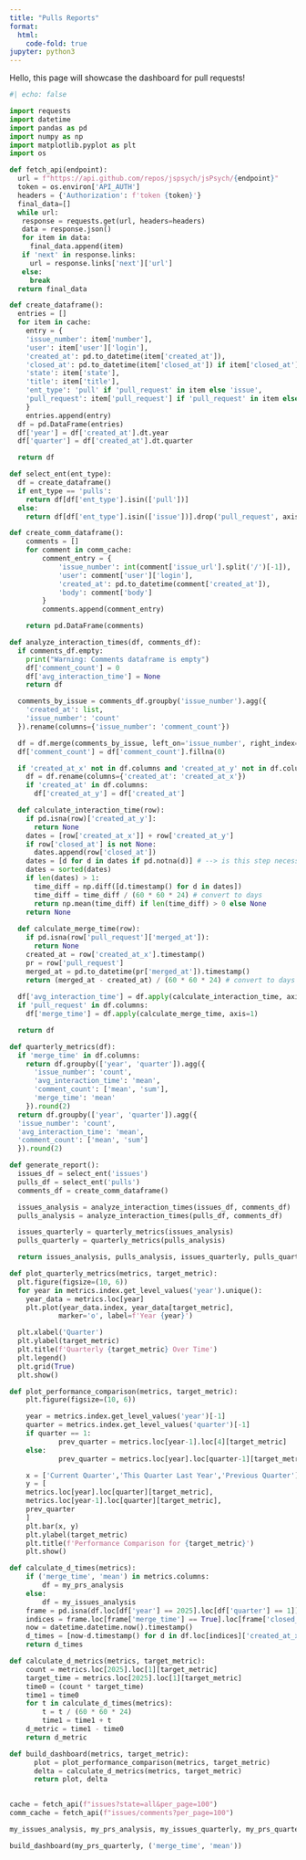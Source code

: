 ```yaml
---
title: "Pulls Reports"
format:
  html:
    code-fold: true
jupyter: python3
---
```


Hello, this page will showcase the dashboard for pull requests!
```python
#| echo: false

import requests
import datetime
import pandas as pd
import numpy as np
import matplotlib.pyplot as plt
import os

def fetch_api(endpoint):
  url = f"https://api.github.com/repos/jspsych/jsPsych/{endpoint}"
  token = os.environ['API_AUTH']
  headers = {'Authorization': f'token {token}'}
  final_data=[]
  while url:
   response = requests.get(url, headers=headers)
   data = response.json()
   for item in data:
     final_data.append(item)
   if 'next' in response.links:
     url = response.links['next']['url']
   else:
     break
  return final_data

def create_dataframe():
  entries = []
  for item in cache:
    entry = {
    'issue_number': item['number'],
    'user': item['user']['login'],
    'created_at': pd.to_datetime(item['created_at']),
    'closed_at': pd.to_datetime(item['closed_at']) if item['closed_at'] else None,
    'state': item['state'],
    'title': item['title'],
    'ent_type': 'pull' if 'pull_request' in item else 'issue',
    'pull_request': item['pull_request'] if 'pull_request' in item else None
    }
    entries.append(entry)
  df = pd.DataFrame(entries)
  df['year'] = df['created_at'].dt.year
  df['quarter'] = df['created_at'].dt.quarter

  return df

def select_ent(ent_type):
  df = create_dataframe()
  if ent_type == 'pulls':
    return df[df['ent_type'].isin(['pull'])]
  else:
    return df[df['ent_type'].isin(['issue'])].drop('pull_request', axis=1)

def create_comm_dataframe():
    comments = []
    for comment in comm_cache:
        comment_entry = {
            'issue_number': int(comment['issue_url'].split('/')[-1]),
            'user': comment['user']['login'],
            'created_at': pd.to_datetime(comment['created_at']),
            'body': comment['body']
        }
        comments.append(comment_entry)

    return pd.DataFrame(comments)

def analyze_interaction_times(df, comments_df):
  if comments_df.empty:
    print("Warning: Comments dataframe is empty")
    df['comment_count'] = 0
    df['avg_interaction_time'] = None
    return df

  comments_by_issue = comments_df.groupby('issue_number').agg({
    'created_at': list,
    'issue_number': 'count'
  }).rename(columns={'issue_number': 'comment_count'})

  df = df.merge(comments_by_issue, left_on='issue_number', right_index=True, how='left')
  df['comment_count'] = df['comment_count'].fillna(0)

  if 'created_at_x' not in df.columns and 'created_at_y' not in df.columns:
    df = df.rename(columns={'created_at': 'created_at_x'})
    if 'created_at' in df.columns:
      df['created_at_y'] = df['created_at']

  def calculate_interaction_time(row):
    if pd.isna(row)['created_at_y']:
      return None
    dates = [row['created_at_x']] + row['created_at_y']
    if row['closed_at'] is not None:
      dates.append(row['closed_at'])
    dates = [d for d in dates if pd.notna(d)] # --> is this step necessary?
    dates = sorted(dates)
    if len(dates) > 1:
      time_diff = np.diff([d.timestamp() for d in dates])
      time_diff = time_diff / (60 * 60 * 24) # convert to days
      return np.mean(time_diff) if len(time_diff) > 0 else None
    return None
  
  def calculate_merge_time(row):
    if pd.isna(row['pull_request']['merged_at']):
      return None
    created_at = row['created_at_x'].timestamp()
    pr = row['pull_request']
    merged_at = pd.to_datetime(pr['merged_at']).timestamp()
    return (merged_at - created_at) / (60 * 60 * 24) # convert to days
  
  df['avg_interaction_time'] = df.apply(calculate_interaction_time, axis=1)
  if 'pull_request' in df.columns:
    df['merge_time'] = df.apply(calculate_merge_time, axis=1)

  return df

def quarterly_metrics(df):
  if 'merge_time' in df.columns:
    return df.groupby(['year', 'quarter']).agg({
      'issue_number': 'count',
      'avg_interaction_time': 'mean',
      'comment_count': ['mean', 'sum'],
      'merge_time': 'mean'
    }).round(2)
  return df.groupby(['year', 'quarter']).agg({
  'issue_number': 'count',
  'avg_interaction_time': 'mean',
  'comment_count': ['mean', 'sum']
  }).round(2)

def generate_report():
  issues_df = select_ent('issues')
  pulls_df = select_ent('pulls')
  comments_df = create_comm_dataframe()

  issues_analysis = analyze_interaction_times(issues_df, comments_df)
  pulls_analysis = analyze_interaction_times(pulls_df, comments_df)

  issues_quarterly = quarterly_metrics(issues_analysis)
  pulls_quarterly = quarterly_metrics(pulls_analysis)

  return issues_analysis, pulls_analysis, issues_quarterly, pulls_quarterly

def plot_quarterly_metrics(metrics, target_metric):
  plt.figure(figsize=(10, 6))
  for year in metrics.index.get_level_values('year').unique():
    year_data = metrics.loc[year]
    plt.plot(year_data.index, year_data[target_metric],
            marker='o', label=f'Year {year}')

  plt.xlabel('Quarter')
  plt.ylabel(target_metric)
  plt.title(f'Quarterly {target_metric} Over Time')
  plt.legend()
  plt.grid(True)
  plt.show()

def plot_performance_comparison(metrics, target_metric):
    plt.figure(figsize=(10, 6))

    year = metrics.index.get_level_values('year')[-1]
    quarter = metrics.index.get_level_values('quarter')[-1]
    if quarter == 1:
            prev_quarter = metrics.loc[year-1].loc[4][target_metric]
    else:
            prev_quarter = metrics.loc[year].loc[quarter-1][target_metric]

    x = ['Current Quarter','This Quarter Last Year','Previous Quarter']
    y = [
    metrics.loc[year].loc[quarter][target_metric], 
    metrics.loc[year-1].loc[quarter][target_metric],
    prev_quarter
    ]
    plt.bar(x, y)
    plt.ylabel(target_metric)
    plt.title(f'Performance Comparison for {target_metric}')
    plt.show()

def calculate_d_times(metrics):
    if ('merge_time', 'mean') in metrics.columns:
        df = my_prs_analysis
    else:
        df = my_issues_analysis
    frame = pd.isna(df.loc[df['year'] == 2025].loc[df['quarter'] == 1])
    indices = frame.loc[frame['merge_time'] == True].loc[frame['closed_at'] == True].index
    now = datetime.datetime.now().timestamp()
    d_times = [now-d.timestamp() for d in df.loc[indices]['created_at_x']]
    return d_times

def calculate_d_metrics(metrics, target_metric):
    count = metrics.loc[2025].loc[1][target_metric]
    target_time = metrics.loc[2025].loc[1][target_metric]
    time0 = (count * target_time)
    time1 = time0
    for t in calculate_d_times(metrics):
        t = t / (60 * 60 * 24)
        time1 = time1 + t
    d_metric = time1 - time0
    return d_metric

def build_dashboard(metrics, target_metric):
      plot = plot_performance_comparison(metrics, target_metric)
      delta = calculate_d_metrics(metrics, target_metric)
      return plot, delta
        

cache = fetch_api(f"issues?state=all&per_page=100")
comm_cache = fetch_api(f"issues/comments?per_page=100")

my_issues_analysis, my_prs_analysis, my_issues_quarterly, my_prs_quarterly = generate_report()
```

```python
build_dashboard(my_prs_quarterly, ('merge_time', 'mean'))
```
